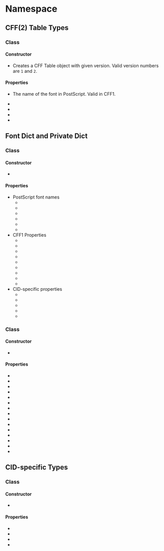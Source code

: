 
# Namespace <Decl s={Ot.Cff} />

## CFF(2) Table Types

### Class <Decl s={Ot.Cff.Table} />

#### Constructor

* <Fn ctor s={Ot.Cff.Table.constructor} args={{version:number}}/>

    Creates a CFF Table object with given version. Valid version numbers are `1` and `2`.

#### Properties

* <Member s={Ot.Cff.Table.postScriptFontName} type={string} />

    The name of the font in PostScript. Valid in CFF1.

* <Member s={Ot.Cff.Table.cid} type={Data.Maybe(Ot.Cff.CID)} />
* <Member s={Ot.Cff.Table.topDict} type={Ot.Cff.FontDict} />
* <Member s={Ot.Cff.Table.fdArray} type={Data.Maybe(array(Ot.Cff.FontDict))} />
* <Member s={Ot.Cff.Table.fdSelect} type={Data.Maybe(map(Ot.Glyph,number))} />

## Font Dict and Private Dict

### Class <Decl s={Ot.Cff.FontDict}/>

#### Constructor

* <Fn ctor s={Ot.Cff.FontDict.constructor}/>

#### Properties

* PostScript font names
    * <Member s={Ot.Cff.FontDict.version} type={Data.Maybe(string)}/>
    * <Member s={Ot.Cff.FontDict.notice} type={Data.Maybe(string)}/>
    * <Member s={Ot.Cff.FontDict.copyright} type={Data.Maybe(string)}/>
    * <Member s={Ot.Cff.FontDict.fullName} type={Data.Maybe(string)}/>
    * <Member s={Ot.Cff.FontDict.familyName} type={Data.Maybe(string)}/>
    * <Member s={Ot.Cff.FontDict.weight} type={Data.Maybe(string)}/>
* CFF1 Properties
    * <Member s={Ot.Cff.FontDict.isFixedPitch} type={boolean}/>
    * <Member s={Ot.Cff.FontDict.italicAngle} type={number}/>
    * <Member s={Ot.Cff.FontDict.underlinePosition} type={number}/>
    * <Member s={Ot.Cff.FontDict.underlineThickness} type={number}/>
    * <Member s={Ot.Cff.FontDict.paintType} type={number}/>
    * <Member readonly s={Ot.Cff.FontDict.charStringType} type={number}/>
    * <Member s={Ot.Cff.FontDict.strokeWidth} type={number}/>
    * <Member s={Ot.Cff.FontDict.privateDict} type={Data.Maybe(Ot.Cff.PrivateDict)}/>
    * <Member s={Ot.Cff.FontDict.fontMatrix} type={Data.Maybe(Ot.Glyph.Transform2X3)}/>
* CID-specific properties
    * <Member s={Ot.Cff.FontDict.cidFontName} type={Data.Maybe(string)}/>
    * <Member s={Ot.Cff.FontDict.cidFontVersion} type={number}/>
    * <Member s={Ot.Cff.FontDict.cidFontRevision} type={number}/>
    * <Member s={Ot.Cff.FontDict.cidFontType} type={number}/>
    * <Member s={Ot.Cff.FontDict.cidCount} type={number}/>

### Class <Decl s={Ot.Cff.PrivateDict}/>

#### Constructor

* <Fn ctor s={Ot.Cff.PrivateDict.constructor}/>

#### Properties

* <Member s={Ot.Cff.PrivateDict.blueValues} type={array(Ot.Var.Value)}/>
* <Member s={Ot.Cff.PrivateDict.otherBlues} type={array(Ot.Var.Value)}/>
* <Member s={Ot.Cff.PrivateDict.familyBlues} type={array(Ot.Var.Value)}/>
* <Member s={Ot.Cff.PrivateDict.familyOtherBlues} type={array(Ot.Var.Value)}/>
* <Member s={Ot.Cff.PrivateDict.stemSnapH} type={array(Ot.Var.Value)}/>
* <Member s={Ot.Cff.PrivateDict.stemSnapV} type={array(Ot.Var.Value)}/>
* <Member s={Ot.Cff.PrivateDict.blueScale} type={Ot.Var.Value}/>
* <Member s={Ot.Cff.PrivateDict.blueShift} type={Ot.Var.Value}/>
* <Member s={Ot.Cff.PrivateDict.blueFuzz} type={Ot.Var.Value}/>
* <Member s={Ot.Cff.PrivateDict.stdHW} type={Ot.Var.Value}/>
* <Member s={Ot.Cff.PrivateDict.stdVW} type={Ot.Var.Value}/>
* <Member s={Ot.Cff.PrivateDict.languageGroup} type={number}/>
* <Member s={Ot.Cff.PrivateDict.expansionFactor} type={Ot.Var.Value}/>
* <Member s={Ot.Cff.PrivateDict.defaultWidthX} type={number}/>
* <Member s={Ot.Cff.PrivateDict.nominalWidthX} type={number}/>

## CID-specific Types

### Class <Decl s={Ot.Cff.CID}/>

#### Constructor

* <Fn ctor s={Ot.Cff.CID.constructor}/>

#### Properties

* <Member s={Ot.Cff.CID.registry} type={string}/>
* <Member s={Ot.Cff.CID.ordering} type={string}/>
* <Member s={Ot.Cff.CID.supplement} type={string}/>
* <Member s={Ot.Cff.CID.mapping} type={Data.Maybe(map(number,Ot.Glyph))}/>